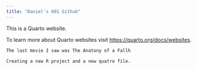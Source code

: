 ```yaml
---
title: "Daniel's 601 Github"
---
```


This is a Quarto website.

To learn more about Quarto websites visit <https://quarto.org/docs/websites>.

```r
The last movie I saw was The Anatony of a Fallh

Creating a new R project and a new quatro file. 
```
